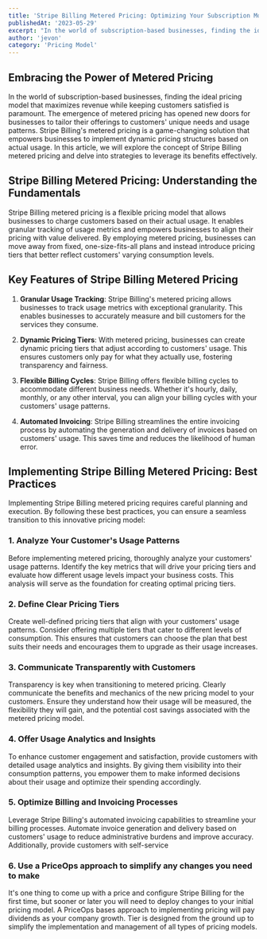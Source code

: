 ```yaml
---
title: 'Stripe Billing Metered Pricing: Optimizing Your Subscription Model'
publishedAt: '2023-05-29'
excerpt: "In the world of subscription-based businesses, finding the ideal pricing model that maximizes revenue while keeping customers satisfied is paramount. The emergence of metered pricing has opened new doors for businesses to tailor their offerings to customers' unique needs and usage patterns. Stripe Billing's metered pricing is a game-changing solution that empowers businesses to implement dynamic pricing structures based on actual usage. In this article, we will explore the concept of Stripe Billing metered pricing and delve into strategies to leverage its benefits effectively."
author: 'jevon'
category: 'Pricing Model'
---
```


<BlogHeader
  title="Stripe Billing Metered Pricing: Optimizing Your Subscription Model"
  author="jevon"
  date="2023-05-29"
/>

## Embracing the Power of Metered Pricing

In the world of subscription-based businesses, finding the ideal pricing model that maximizes revenue while keeping customers satisfied is paramount. The emergence of metered pricing has opened new doors for businesses to tailor their offerings to customers' unique needs and usage patterns. Stripe Billing's metered pricing is a game-changing solution that empowers businesses to implement dynamic pricing structures based on actual usage. In this article, we will explore the concept of Stripe Billing metered pricing and delve into strategies to leverage its benefits effectively.

## Stripe Billing Metered Pricing: Understanding the Fundamentals

Stripe Billing metered pricing is a flexible pricing model that allows businesses to charge customers based on their actual usage. It enables granular tracking of usage metrics and empowers businesses to align their pricing with value delivered. By employing metered pricing, businesses can move away from fixed, one-size-fits-all plans and instead introduce pricing tiers that better reflect customers' varying consumption levels.

## Key Features of Stripe Billing Metered Pricing

1. **Granular Usage Tracking**: Stripe Billing's metered pricing allows businesses to track usage metrics with exceptional granularity. This enables businesses to accurately measure and bill customers for the services they consume.

2. **Dynamic Pricing Tiers**: With metered pricing, businesses can create dynamic pricing tiers that adjust according to customers' usage. This ensures customers only pay for what they actually use, fostering transparency and fairness.

3. **Flexible Billing Cycles**: Stripe Billing offers flexible billing cycles to accommodate different business needs. Whether it's hourly, daily, monthly, or any other interval, you can align your billing cycles with your customers' usage patterns.

4. **Automated Invoicing**: Stripe Billing streamlines the entire invoicing process by automating the generation and delivery of invoices based on customers' usage. This saves time and reduces the likelihood of human error.

## Implementing Stripe Billing Metered Pricing: Best Practices

Implementing Stripe Billing metered pricing requires careful planning and execution. By following these best practices, you can ensure a seamless transition to this innovative pricing model:

### 1. Analyze Your Customer's Usage Patterns

Before implementing metered pricing, thoroughly analyze your customers' usage patterns. Identify the key metrics that will drive your pricing tiers and evaluate how different usage levels impact your business costs. This analysis will serve as the foundation for creating optimal pricing tiers.

### 2. Define Clear Pricing Tiers

Create well-defined pricing tiers that align with your customers' usage patterns. Consider offering multiple tiers that cater to different levels of consumption. This ensures that customers can choose the plan that best suits their needs and encourages them to upgrade as their usage increases.

### 3. Communicate Transparently with Customers

Transparency is key when transitioning to metered pricing. Clearly communicate the benefits and mechanics of the new pricing model to your customers. Ensure they understand how their usage will be measured, the flexibility they will gain, and the potential cost savings associated with the metered pricing model.

### 4. Offer Usage Analytics and Insights

To enhance customer engagement and satisfaction, provide customers with detailed usage analytics and insights. By giving them visibility into their consumption patterns, you empower them to make informed decisions about their usage and optimize their spending accordingly.

### 5. Optimize Billing and Invoicing Processes

Leverage Stripe Billing's automated invoicing capabilities to streamline your billing processes. Automate invoice generation and delivery based on customers' usage to reduce administrative burdens and improve accuracy. Additionally, provide customers with self-service

### 6. Use a PriceOps approach to simplify any changes you need to make

It's one thing to come up with a price and configure Stripe Billing for the first time, but sooner or later you will need to deploy changes to your initial pricing model. A PriceOps bases approach to implementing pricing will pay dividends as your company growth. Tier is designed from the ground up to simplify the implementation and management of all types of pricing models.
